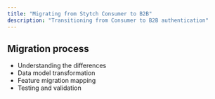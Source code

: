 ```yaml
---
title: "Migrating from Stytch Consumer to B2B"
description: "Transitioning from Consumer to B2B authentication"
---
```


## Migration process

- Understanding the differences
- Data model transformation
- Feature migration mapping
- Testing and validation
